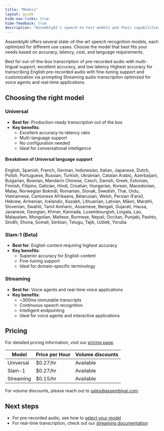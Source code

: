 ```yaml
---
title: "Models"
layout: guide
hide-nav-links: true
hide-feedback: true
description: "AssemblyAI's speech-to-text models and their capabilities"
---
```


AssemblyAI offers several state-of-the-art speech recognition models, each optimized for different use cases. Choose the model that best fits your needs based on accuracy, latency, cost, and language requirements.

<CardGroup cols={2}>
  <Card
    title="Universal"
    icon="globe"
    href="/docs/speech-to-text/pre-recorded-audio/select-the-speech-model"
  >
    Best for out-of-the-box transcription of pre-recorded audio with multi-lingual support, excellent accuracy, and low
    latency
  </Card>
  <Card
    title="Slam-1 (Beta)"
    icon="basketball"
    href="/docs/speech-to-text/pre-recorded-audio/select-the-speech-model"
  >
    Highest accuracy for transcribing English pre-recorded audio with fine-tuning support and customization via
    prompting
  </Card>
  <Card title="Universal-Streaming" icon="bolt" href="/docs/speech-to-text/universal-streaming">
    Streaming audio transcription optimized for voice agents and real-time applications
  </Card>
</CardGroup>

## Choosing the right model

### Universal

- **Best for**: Production-ready transcription out of the box
- **Key benefits**:
  - Excellent accuracy-to-latency ratio
  - Multi-language support
  - No configuration needed
  - Ideal for conversational intelligence 

#### Breakdown of Universal language support

<AccordionGroup>
  
  <Accordion title="High accuracy (≤ 10% WER)">
    English, Spanish, French, German, Indonesian, Italian, Japanese, Dutch, Polish, Portuguese, Russian, Turkish, Ukrainian, Catalan
  </Accordion>

<Accordion title="Good accuracy (>10% to ≤25% WER)">
  Arabic, Azerbaijani, Bulgarian, Bosnian, Mandarin Chinese, Czech, Danish,
  Greek, Estonian, Finnish, Filipino, Galician, Hindi, Croatian, Hungarian,
  Korean, Macedonian, Malay, Norwegian Bokmål, Romanian, Slovak, Swedish, Thai,
  Urdu, Vietnamese, Cantonese
</Accordion>

<Accordion title="Moderate accuracy (>25% to ≤50% WER)">
  Afrikaans, Belarusian, Welsh, Persian (Farsi), Hebrew, Armenian, Icelandic,
  Kazakh, Lithuanian, Latvian, Māori, Marathi, Slovenian, Swahili, Tamil
</Accordion>

<Accordion title="Fair accuracy (>50% WER)">
  Amharic, Assamese, Bengali, Gujarati, Hausa, Javanese, Georgian, Khmer,
  Kannada, Luxembourgish, Lingala, Lao, Malayalam, Mongolian, Maltese, Burmese,
  Nepali, Occitan, Punjabi, Pashto, Sindhi, Shona, Somali, Serbian, Telugu,
  Tajik, Uzbek, Yoruba
</Accordion>

</AccordionGroup>

### Slam-1 (Beta)

- **Best for**: English content requiring highest accuracy
- **Key benefits**:
  - Superior accuracy for English content
  - Fine-tuning support
  - Ideal for domain-specific terminology

### Streaming

- **Best for**: Voice agents and real-time voice applications
- **Key benefits**:
  - ~300ms immutable transcripts
  - Continuous speech recognition
  - Intelligent endpointing
  - Ideal for voice agents and interactive applications

## Pricing

For detailed pricing information, visit our [pricing page](https://www.assemblyai.com/pricing).

| Model     | Price per Hour | Volume discounts |
| --------- | ---------------- | ---------------- |
| Universal | $0.27/hr         | Available        |
| Slam-1    | $0.27/hr         | Available        |
| Streaming | $0.15/hr         | Available        |

For volume discounts, please reach out to sales@assemblyai.com.

## Next steps

- For pre-recorded audio, see how to [select your model](/docs/getting-started/transcribe-an-audio-file)
- For real-time transcription, check out our [streaming documentation](/docs/getting-started/transcribe-streaming-audio)
